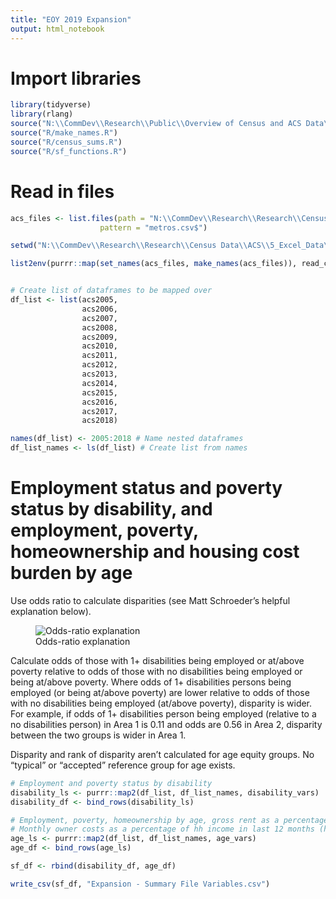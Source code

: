 ```yaml
---
title: "EOY 2019 Expansion"
output: html_notebook
---
```


# Import libraries

```r
library(tidyverse)
library(rlang)
source("N:\\CommDev\\Research\\Public\\Overview of Census and ACS Data\\sumRange.R")
source("R/make_names.R")
source("R/census_sums.R")
source("R/sf_functions.R")
```

# Read in files

```r
acs_files <- list.files(path = "N:\\CommDev\\Research\\Research\\Census Data\\ACS\\5_Excel_Data\\",
                    pattern = "metros.csv$")

setwd("N:\\CommDev\\Research\\Research\\Census Data\\ACS\\5_Excel_Data\\")

list2env(purrr::map(set_names(acs_files, make_names(acs_files)), read_csv), envir = .GlobalEnv)


# Create list of dataframes to be mapped over
df_list <- list(acs2005,
                acs2006,
                acs2007,
                acs2008,
                acs2009,
                acs2010,
                acs2011,
                acs2012,
                acs2013,
                acs2014,
                acs2015,
                acs2016,
                acs2017,
                acs2018)

names(df_list) <- 2005:2018 # Name nested dataframes
df_list_names <- ls(df_list) # Create list from names

```

# Employment status and poverty status by disability, and employment, poverty, homeownership and housing cost burden by age

Use odds ratio to calculate disparities (see Matt Schroeder's helpful explanation below).

![Odds-ratio explanation](Odds-ratio for disparities.png)

Calculate odds of those with 1+ disabilities being employed or at/above poverty relative to odds of those with no disabilities being employed or being at/above poverty.  Where odds of 1+ disabilities persons being employed (or being at/above poverty) are lower relative to odds of those with no disabilities being employed (at/above poverty), disparity is wider. For example, if odds of 1+ disabilities person being employed (relative to a no disabilities person) in Area 1 is 0.11 and odds are 0.56 in Area 2, disparity between the two groups is wider in Area 1.

Disparity and rank of disparity aren't calculated for age equity groups.  No "typical" or "accepted" reference group for age exists.

```r
# Employment and poverty status by disability
disability_ls <- purrr::map2(df_list, df_list_names, disability_vars)
disability_df <- bind_rows(disability_ls)

# Employment, poverty, homeownership by age, gross rent as a percentage of hh income in last 12 months (housing cost burden for renters) by age
# Monthly owner costs as a percentage of hh income in last 12 months (housing cost burden for homeowners) by age
age_ls <- purrr::map2(df_list, df_list_names, age_vars)
age_df <- bind_rows(age_ls)

sf_df <- rbind(disability_df, age_df)

write_csv(sf_df, "Expansion - Summary File Variables.csv")
```


